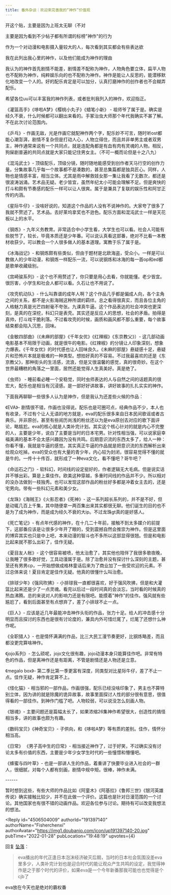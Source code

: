 ```yaml
---
title: 番外杂谈｜欢迎来完善我的“神作”价值观
---
```



<Forum groupName="动画番剧" groupUrl="https://www.douban.com/group/596353/" archivedAt="2025-05-16T16:48:47.330Z">
  <Post
    id="258848032"
    title="番外杂谈｜欢迎来完善我的“神作”价值观"
    url="https://www.douban.com/group/topic/258848032/?_spm_id=MTYwOTY3NDg2"
    pubTime="2022-12-14"
    highlightUserId="191397140"
  >
开这个贴，主要是因为上班太无聊（不对

主要是因为看到不少帖子都有所谓的标榜"神作"的行为

作为一个对动漫和电影摄入量较大的人，每次看到其实都会有些表达欲

我在此列出我心里的神作，以及他们能成为神作的理由

我认为的神作首先剧情不能差，剧情差不配称为神作，人物角色要立体，扁平人物也不配称为神作，纯粹娱乐向的也不配称为神作。神作是能让人反思的，能潜移默化地改变一个人的。好的配乐肯定是可以加分，认真打磨神作的创作者也不会糊弄配乐。

希望各位uu可以丰富我的神作列表，或者批判我列入的神作，欢迎指正。

《灌篮高手》《哆啦A梦》《樱桃小丸子》《蜡笔小新》 -
祖师爷了属于是。确实是经久不衰，什么时候都可以翻出来看的。手冢治虫大师那个年代我确实不甚了解。不在此次讨论范围内。

《乒乓》-
作画无敌，光是作画它就配神作两个字，配乐妙不可言，随时听ost都能心潮澎湃，剧情不复杂但是打动人心，人物立得住，而且并非单男主或者双男主，神作通常来说有一个共同点，就是连配角都是有血有肉有灵魂的人物。相反，狗屎剧普遍的共同点就是大家只能记住男女主。（不可一概而论但是十之八九）

《混沌武士》-
顶级配乐，顶级分镜，随时随地能感受到创作者天马行空的创作力量。分集故事几乎每一个故事都不是凑数的，甚至总集篇都是独具匠心。同样，人物也是情感丰富，相当立体。尤其是雨中解救妓女那一集让我看了无数次，都还是很波涛汹涌。艺术品无疑。老少皆宜，虽然年纪太小可能会理解不足。但是爽快的打斗和颇有节奏感的配乐一样可以让人很爽。属于是兼具了复联的娱乐性和阿甘正传的内涵。

《星际牛仔》-
没啥好说的，知道这个作品的人没有不说神作的。大家夸了很多了我就不赘述了。艺术品。去好莱坞拿奖也不逊色。配乐方面和混沌武士一样是天花板以上的水平。

《钢炼》-
九年义务教育。非常适合中小学生看，大学生也可以看。社会人可能有些脱节了，较长，毕竟本质还是少年番。可以说认真看这部番，绝对不比看一本教材收获少。可以教会一个人很多做人的基本道理。寓教于乐了属于是。

《冰海战记》-
和钢炼颇有些类似，但由于题材是北欧海盗，受众小。一样是可以教做人的少年动漫，和钢炼一样配乐一流，可以说钢炼和冰海的每一首op和ed都是歌单收藏级别。

《宫崎骏系列》-
这个也不用赘述了，你只要是用心去看，你就能懂。老少皆宜。很厉害，小学生和社会人都可以看。久石让也不用说了。

《攻壳机动队》-
什么叫靠谱的成年人啊？这个作品几乎都是偏成人向，各个主角之间的关系，都不是火影海贼这种所谓的羁绊。总之看得很真实，而且各位主角的人格魅力真是光芒四射毫不夸张。九课真牛逼。这个作品表达的社会冲突也更深刻，是真的在深挖，科幻只是表壳。其实还是反应人的思想，社会的矛盾。拍得是真帅，打斗戏干脆利落。不过看攻壳的时候，画质和画风都不那么重要，每个故事结束都会陷入沉思，回味。

《金敏四部曲》（《未麻的部屋》《千年女优》《红辣椒》《东京教父》）-
这几部动画电影基本不局限于动画，就是很牛的电影。《红辣椒》的分镜让人印象深刻，想象力爆表。《千年女优》的时代感也让人回味良久。《未麻的部屋》悬疑感十足，悬疑片和恐怖片本就是极难的一种类型。想拍好真的不容易。不过我最喜欢的还是《东京教父》，那种街头的生活感，流浪，但是又很温馨的感觉，真的很奇妙。在这个世界最糟糕的角落之一里面，居然还能觉得人生真美好。真是绝了。

《虫师》 -
睡前看必睡一个安稳觉，同时虫师表达的人与自然之间的话题真的很宏大，配乐也是相当有沉浸感。是一部好好讲故事，讲好故事的扎扎实实的神作。

下面我再聊聊一些很多人认为是神作，但是我认为还差些火候的作品：

《EVA》-
剧情很不错，作画也没得说。配乐也是可圈可点，经典作品不少，本人也有收录，不过有个让人无语的地方就是，eva的配乐很多来自日本民间歌谣或者古典乐。并非原创，甚至有些阅历尚浅的粉丝还以为是eva原创去对应的歌下面评论，略尴尬。eva的核心就是人类补完计划。其实这个核心针对的就是内心不完整的人，主要是少年，说白了主要是当时的日本宅男。针对性相当强，可以说家庭幸福美满的基本不会太感兴趣因为没有共鸣。后期意识流的东西太多了，给人一种：你看不懂，我就是牛逼的感觉。其实真正牛逼的作品就是把意识流的东西解析出来给观众吃掉。eva的受众也有大量的青少年，内心较为封闭，很容易觉得不懂的就是牛的。一传十十传百，就形成了一种eva文化，看不懂吧？哥牛吧？

《命运石之门》-
软科幻，时间线的设定挺好的，作者逻辑无大毛病。但是说实话并不够出彩。算是上乘佳作。欧美这种穿越，多重时间线的作品并不少。所以相对的没办法做到一枝独秀。也可以发现这部作品的粉丝好多都是冲着女主去的，还是宅男向。带有一些科幻元素和美少女。

《龙珠》《海贼王》《火影忍者》《死神》-
这一系列超长系列的，并不是不好，但是动辄几百上千集，其中随便拿一两百集出来其实都很无聊。他们诞生的目的也不是为了成为神作，而是成为经久不衰的大ip。不过龙珠gt真的是好感人。

《死亡笔记》-
有点年代感的神作，在十几二十年前，接触不到太多媒介的前提下，这部番应该是让很多少年开了眼的，受到震撼自然会推崇为神作。但是这里面的博弈其实也只是中上吧，本来动漫的智斗也不多所以这部显得很翘。但是和电影比起来就不那么出彩了，佳作无疑。

《夏目友人帐》-
这个很容易被喷，他太治愈了，其实他也陪伴了我很多歌夜晚，让我睡了很多歌好觉，工具动漫属于是。除了治愈并没有探讨什么深刻的主题，甚至还有男男cp，一开始想做成格林童话后来为了商业加了一些受欢迎的元素。不过总体来说！夏目肯定是佳作无疑。他真的很懂什么叫治愈。

《排球少年》《强风吹拂》-
小排球我一直都很喜欢，好于强风吹拂，但是和大灌篮比起来还是少了一点灵魂。看完以后过一段时间真的会淡忘，当时看的时候真的热血沸腾。总的来说对人的影响力还是有限吧。能摸着"神作"的佳作。强风就有些尴尬了，看到后面甚至有点想弃了，差了小排球不止一点。

《巨人》-
应该是近几年最能冲击神作头衔的作品，张力十足。给人的冲击感十分明显而且探讨的东西也是很有讨论度的，兼具内外可惜烂尾了，烂尾了还想什么神作呢。

《全职猎人》-
也是情怀满满的作品，比三大民工漫节奏更好，比钢炼略差，而且都没更完算啥神作。

《jojo系列》-
怎么硕呢，jojo文化很有趣，jojo动漫本身只能算佳作吧。非常有特色的作品，但是离神作还是有距离，不管是剧情还是人物还是立意。

《megalo box》-
第二季比第一季更富有深度，同类型对比星际牛仔，差了不止一点。佳作无疑，神作肯定算不上。

《怪化猫》-
相当邪的一部作品，作画很强，配乐已经没啥印象了，男主也不算特别立体，因为讲的就是除魔的诡异故事，故事里面探讨人性的部分很有意思，很值得看的一部佳作。到神作门槛了吧。人物较弱，可以说没怎么刻画人物。

《银魂》-
主要问题还是篇幅太长了，如果浓缩26集神作希望很大，创造性的搞怪相当多，讲的故事也颇为有趣。

《数码宝贝》《神奇宝贝》-
子供向，和《哆啦A梦》等有质的差别。佳作，情怀分相当高。

《日常》 《男子高中生的日常》-
相当接近神作了，过于好笑，不过确实没有讨论太多有价值的东西，主要是少年少女学生时代的一些憧憬和懵懂吧。

《蜂蜜与四叶草》-
也是一部讲人生的作品，着重讲了快要毕业进入社会的一群人，很细腻，对每个人都有刻画，剧情中规中矩。很棒，神作未满。

\-\-\-\-\--

暂时想到这些，有些大师的作品比如《阿童木》《阿基拉》《鲁邦三世》《银河英雄传说》确实接触比较少，并不在此做一个评价。这篇也是针对日漫范围的一个讨论。其他国家也有很不错的动画作品。欢迎各位参与讨论。期待有可以改变我想法的想法。

<Reply
  id="4506504009"
  authorId="191397140"
  authorName="Fisherchenxi"
  authorAvatar="https://img1.doubanio.com/icon/up191397140-20.jpg"
  pubTime="2022-01-28"
  pubLocation="19:48:19"
  upvotes={4}
>
回复 [坠落](https://www.douban.com/people/157687493/)：
> eva播出的年代正逢日本泡沫经济破灭后期，当时的日本社会氛围没差eva里多少，人类补完计划也是迎合时代的能让观众产生共鸣的设定，我觉得神作是之于那个时代的评价，如果eva是一个今年新番那我可能也也觉得是个cjb了

eva放在今天也是绝对的霸权番
</Reply>
  </Post>
</Forum>
